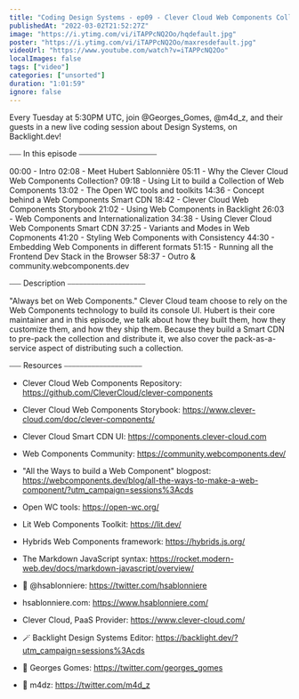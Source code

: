 ```yaml
---
title: "Coding Design Systems - ep09 - Clever Cloud Web Components Collection with Hubert Sablonnière"
publishedAt: "2022-03-02T21:52:27Z"
image: "https://i.ytimg.com/vi/iTAPPcNQ2Oo/hqdefault.jpg"
poster: "https://i.ytimg.com/vi/iTAPPcNQ2Oo/maxresdefault.jpg"
videoUrl: "https://www.youtube.com/watch?v=iTAPPcNQ2Oo"
localImages: false
tags: ["video"]
categories: ["unsorted"]
duration: "1:01:59"
ignore: false
---
```

Every Tuesday at 5:30PM UTC, join @Georges_Gomes, @m4d_z, and their guests in a new live coding session about Design Systems, on Backlight.dev!

⎯⎯⎯ In this episode ⎯⎯⎯⎯⎯⎯⎯⎯⎯⎯⎯⎯⎯⎯⎯⎯⎯⎯⎯⎯

00:00 - Intro
02:08 - Meet Hubert Sablonnière
05:11 - Why the Clever Cloud Web Components Collection?
09:18 - Using Lit to build a Collection of Web Components
13:02 - The Open WC tools and toolkits
14:36 - Concept behind a Web Components Smart CDN
18:42 - Clever Cloud Web Components Storybook
21:02 - Using Web Components in Backlight
26:03 - Web Components and Internationalization
34:38 - Using Clever Cloud Web Components Smart CDN
37:25 - Variants and Modes in Web Copmonents
41:20 - Styling Web Components with Consistency
44:30 - Embedding Web Components in different formats
51:15 - Running all the Frontend Dev Stack in the Browser
58:37 - Outro & community.webcomponents.dev

⎯⎯⎯ Description ⎯⎯⎯⎯⎯⎯⎯⎯⎯⎯⎯⎯⎯⎯⎯⎯⎯⎯⎯⎯

"Always bet on Web Components." Clever Cloud team choose to rely on the Web Components technology to build its console UI. Hubert is their core maintainer and in this episode, we talk about how they built them, how they customize them, and how they ship them. Because they build a Smart CDN to pre-pack the collection and distribute it, we also cover the pack-as-a-service aspect of distributing such a collection.

⎯⎯⎯ Resources ⎯⎯⎯⎯⎯⎯⎯⎯⎯⎯⎯⎯⎯⎯⎯⎯⎯⎯⎯⎯

- Clever Cloud Web Components Repository: https://github.com/CleverCloud/clever-components
- Clever Cloud Web Components Storybook: https://www.clever-cloud.com/doc/clever-components/
- Clever Cloud Smart CDN UI: https://components.clever-cloud.com

- Web Components Community: https://community.webcomponents.dev/
- "All the Ways to build a Web Component" blogpost: https://webcomponents.dev/blog/all-the-ways-to-make-a-web-component/?utm_campaign=sessions%3Acds
- Open WC tools: https://open-wc.org/
- Lit Web Components Toolkit: https://lit.dev/
- Hybrids Web Components framework: https://hybrids.js.org/
- The Markdown JavaScript syntax: https://rocket.modern-web.dev/docs/markdown-javascript/overview/

- 🐥 @hsablonniere: https://twitter.com/hsablonniere
- hsablonniere.com: https://www.hsablonniere.com/
- Clever Cloud, PaaS Provider: https://www.clever-cloud.com/

- 🪄 Backlight Design Systems Editor: https://backlight.dev/?utm_campaign=sessions%3Acds
- 🐥 Georges Gomes: https://twitter.com/georges_gomes
- 🐥 m4dz: https://twitter.com/m4d_z
